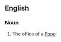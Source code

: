 ==English==

===Noun===
{{en-noun}}

# {{context|rare|Catholicism|lang=en}} The office of a [[Pope]]